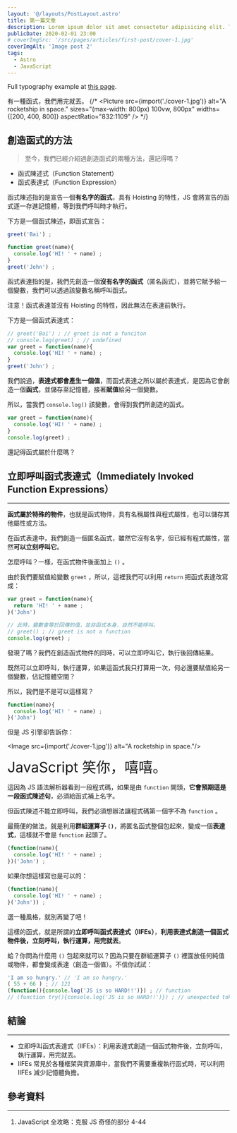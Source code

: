 ```yaml
---
layout: '@/layouts/PostLayout.astro'
title: 第一篇文章
description: Lorem ipsum dolor sit amet consectetur adipisicing elit. Tenetur vero esse non molestias eos excepturi.
publicDate: 2020-02-01 23:00
# coverImgSrc: '/src/pages/articles/first-post/cover-1.jpg'
coverImgAlt: 'Image post 2'
tags: 
  - Astro
  - JavaScript
---
```






Full typography example at [this page](./sixth-post).

有一種函式，我們用完就丟。
{/* 
<Picture 
  src={import('./cover-1.jpg')} 
  alt="A rocketship in space." 
  sizes="(max-width: 800px) 100vw, 800px" 
  widths={[200, 400, 800]} 
  aspectRatio="832:1109"  /> 
        */}

## 創造函式的方法

> 至今，我們已經介紹過創造函式的兩種方法，還記得嗎？

* 函式陳述式（Function Statement）
* 函式表達式（Function Expression）

函式陳述指的是宣告一個**有名字的函式**，具有 Hoisting 的特性，JS 會將宣告的函式逐一存進記憶體，等到我們呼叫時才執行。

下方是一個函式陳述，即函式宣告：

```javascript
greet('Bai') ;

function greet(name){
  console.log('HI! ' + name) ;
}
greet('John') ;
```

函式表達指的是，我們先創造一個**沒有名字的函式**（匿名函式），並將它賦予給一個變數，我們可以透過該變數名稱呼叫函式。

注意！函式表達並沒有 Hoisting 的特性，因此無法在表達前執行。

下方是一個函式表達式：

```javascript
// greet('Bai') ; // greet is not a funciton
// console.log(greet) ; // undefined 
var greet = function(name){
  console.log('HI! ' + name) ;
}
greet('John') ;
```

我們說過，**表達式都會產生一個值**，而函式表達之所以屬於表達式，是因為它會創造一個**函式**，並儲存至記憶體，接著**賦值**給另一個變數。

所以，當我們 `console.log()` 該變數，會得到我們所創造的函式。

```javascript
var greet = function(name){
  console.log('HI! ' + name) ;
}
console.log(greet) ; 
```

還記得函式屬於什麼嗎？


## 立即呼叫函式表達式（Immediately Invoked Function Expressions）
---

**函式屬於特殊的物件**，也就是函式物件，具有名稱屬性與程式屬性，也可以儲存其他屬性或方法。

在函式表達中，我們創造一個匿名函式，雖然它沒有名字，但已經有程式屬性，當然**可以立刻呼叫它**。

怎麼呼叫？一樣，在函式物件後面加上 `()` 。

由於我們要賦值給變數 `greet` ，所以，這裡我們可以利用 `return` 把函式表達改寫成：

```javascript
var greet = function(name){
  return 'HI! ' + name ;
}('John')

// 此時，變數會等於回傳的值，並非函式本身，自然不能呼叫。
// greet() ; // greet is not a function
console.log(greet) ;
```

發現了嗎？我們在創造函式物件的同時，可以立即呼叫它，執行後回傳結果。

既然可以立即呼叫，執行運算，如果這函式我只打算用一次，何必還要賦值給另一個變數，佔記憶體空間？

所以，我們是不是可以這樣寫？

```javascript
function(name){
  console.log('HI! ' + name) ;
}('John')
```

但是 JS 引擎卻告訴你：


<Image src={import('./cover-1.jpg')} alt="A rocketship in space."/>



<span style="font-size: 32px">JavaScript 笑你，嘻嘻。</span>

這因為 JS 語法解析器看到一段程式碼，如果是由 `function` 開頭，**它會預期這是一段函式陳述句**，必須給函式補上名字。

但函式陳述不能立即呼叫，我們必須想辦法讓程式碼第一個字不為 `function` 。

最簡便的做法，就是利用**群組運算子 `()`**，將匿名函式整個包起來，變成一個**表達式**，這樣就不會是 `function` 起頭了。

```javascript
(function(name){
  console.log('HI! ' + name) ;
})('John') ;
```

如果你想這樣寫也是可以的：

```javascript
(function(name){
  console.log('HI! ' + name) ;
}('John')) ;
```

選一種風格，就別再變了吧！

這樣的函式，就是所謂的**立即呼叫函式表達式（IIFEs）**，**利用表達式創造一個函式物件後，立刻呼叫，執行運算，用完就丟**。

蛤？你問為什麼用 `()` 包起來就可以？因為只要在群組運算子 `()` 裡面放任何純值或物件，都會變成表達（創造一個值）。不信你試試：

```javascript
'I am so hungry.' // 'I am so hungry.'
( 55 + 66 ) ; // 121
(function(){console.log('JS is so HARD!!')}) ; // function
// (function try(){console.log('JS is so HARD!!')}) ; // unexpected token try （有名字的函式不行）
```

## 結論
---
* 立即呼叫函式表達式（IIFEs）：利用表達式創造一個函式物件後，立刻呼叫，執行運算，用完就丟。
* IIFEs 常見於各種框架與資源庫中，當我們不需要重複執行函式時，可以利用 IIFEs 減少記憶體負擔。

## 參考資料
---
1. JavaScript 全攻略：克服 JS 奇怪的部分 4-44

